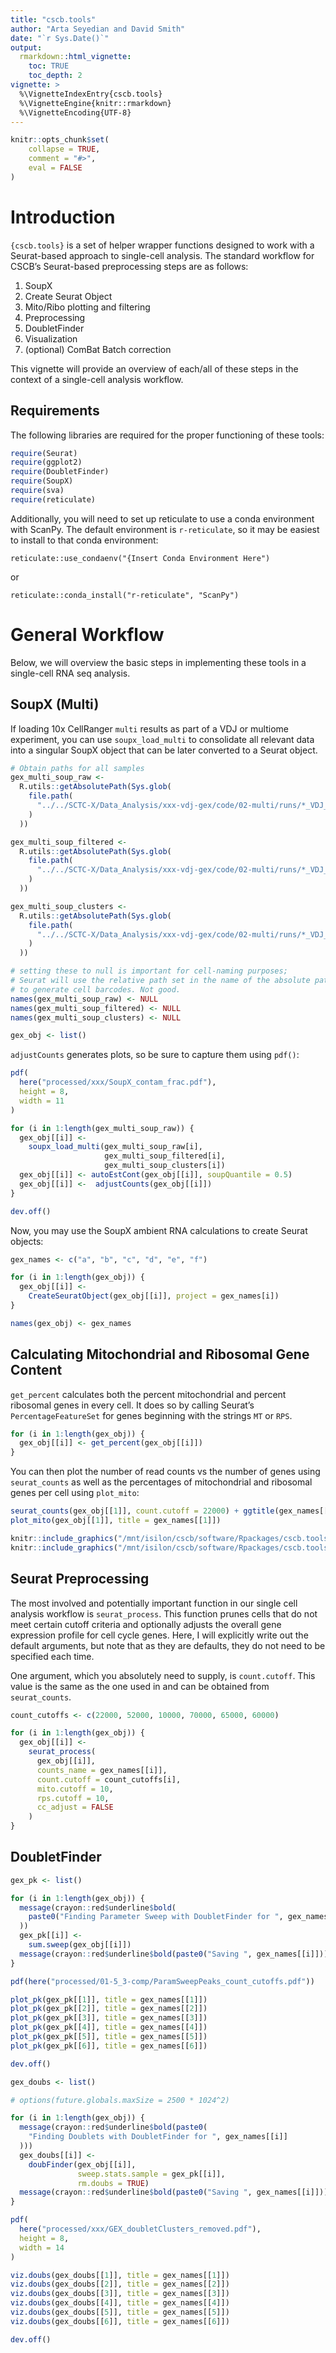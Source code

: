```yaml
---
title: "cscb.tools"
author: "Arta Seyedian and David Smith"
date: "`r Sys.Date()`"
output: 
  rmarkdown::html_vignette:
    toc: TRUE
    toc_depth: 2
vignette: >
  %\VignetteIndexEntry{cscb.tools}
  %\VignetteEngine{knitr::rmarkdown}
  %\VignetteEncoding{UTF-8}
---
```


```r
knitr::opts_chunk$set(
	collapse = TRUE,
	comment = "#>",
	eval = FALSE
)
```

# Introduction

`{cscb.tools}` is a set of helper wrapper functions designed to work with a Seurat-based approach to single-cell analysis. The standard workflow for CSCB's Seurat-based preprocessing steps are as follows:


1. SoupX 
2. Create Seurat Object 
3. Mito/Ribo plotting and filtering 
4. Preprocessing 
5. DoubletFinder 
6. Visualization 
7. (optional) ComBat Batch correction


This vignette will provide an overview of each/all of these steps in the context of a single-cell analysis workflow.

## Requirements

The following libraries are required for the proper functioning of these tools:
```r
require(Seurat)
require(ggplot2)
require(DoubletFinder)
require(SoupX)
require(sva)
require(reticulate)
```

Additionally, you will need to set up reticulate to use a conda environment with ScanPy. The default environment is `r-reticulate`, so it may be easiest to install to that conda environment:

```
reticulate::use_condaenv("{Insert Conda Environment Here")
```

or 

```
reticulate::conda_install("r-reticulate", "ScanPy")
```

# General Workflow

Below, we will overview the basic steps in implementing these tools in a single-cell RNA seq analysis.

## SoupX (Multi)

If loading 10x CellRanger `multi` results as part of a VDJ or multiome experiment, you can use `soupx_load_multi` to consolidate all relevant data into a singular SoupX object that can be later converted to a Seurat object.

```r
# Obtain paths for all samples
gex_multi_soup_raw <-
  R.utils::getAbsolutePath(Sys.glob(
    file.path(
      "../../SCTC-X/Data_Analysis/xxx-vdj-gex/code/02-multi/runs/*_VDJ_GEX/outs/multi/count/raw_feature_bc_matrix/"
    )
  ))

gex_multi_soup_filtered <-
  R.utils::getAbsolutePath(Sys.glob(
    file.path(
      "../../SCTC-X/Data_Analysis/xxx-vdj-gex/code/02-multi/runs/*_VDJ_GEX/outs/per_sample_outs/*_VDJ_GEX/count/sample_filtered_feature_bc_matrix/"
    )
  ))

gex_multi_soup_clusters <-
  R.utils::getAbsolutePath(Sys.glob(
    file.path(
      "../../SCTC-X/Data_Analysis/xxx-vdj-gex/code/02-multi/runs/*_VDJ_GEX/outs/per_sample_outs/*_VDJ_GEX/count/analysis/clustering/gene_expression_graphclust/clusters.csv"
    )
  ))

# setting these to null is important for cell-naming purposes;
# Seurat will use the relative path set in the name of the absolute paths
# to generate cell barcodes. Not good.
names(gex_multi_soup_raw) <- NULL
names(gex_multi_soup_filtered) <- NULL
names(gex_multi_soup_clusters) <- NULL

gex_obj <- list()
```

`adjustCounts` generates plots, so be sure to capture them using `pdf()`:

```r

pdf(
  here("processed/xxx/SoupX_contam_frac.pdf"),
  height = 8,
  width = 11
)

for (i in 1:length(gex_multi_soup_raw)) {
  gex_obj[[i]] <-
    soupx_load_multi(gex_multi_soup_raw[i],
                     gex_multi_soup_filtered[i],
                     gex_multi_soup_clusters[i])
  gex_obj[[i]] <- autoEstCont(gex_obj[[i]], soupQuantile = 0.5)
  gex_obj[[i]] <-  adjustCounts(gex_obj[[i]])
}

dev.off()
```

Now, you may use the SoupX ambient RNA calculations to create Seurat objects:

```r
gex_names <- c("a", "b", "c", "d", "e", "f")

for (i in 1:length(gex_obj)) {
  gex_obj[[i]] <-
    CreateSeuratObject(gex_obj[[i]], project = gex_names[i])
}

names(gex_obj) <- gex_names
```

## Calculating Mitochondrial and Ribosomal Gene Content

`get_percent` calculates both the percent mitochondrial and percent ribosomal genes in every cell. It does so by calling Seurat's `PercentageFeatureSet` for genes beginning with the strings `MT` or `RPS`.

```r
for (i in 1:length(gex_obj)) {
  gex_obj[[i]] <- get_percent(gex_obj[[i]])
}
```

You can then plot the number of read counts vs the number of genes using `seurat_counts` as well as the percentages of mitochondrial and ribosomal genes per cell using `plot_mito`:

```r
seurat_counts(gex_obj[[1]], count.cutoff = 22000) + ggtitle(gex_names[[1]])
plot_mito(gex_obj[[1]], title = gex_names[[1]])
```

```r
knitr::include_graphics("/mnt/isilon/cscb/software/Rpackages/cscb.tools/inst/docs/images/countsvsgenes.png")
knitr::include_graphics("/mnt/isilon/cscb/software/Rpackages/cscb.tools/inst/docs/images/mito_ribo.png")
```

## Seurat Preprocessing

The most involved and potentially important function in our single cell analysis workflow is `seurat_process`. This function prunes cells that do not meet certain cutoff criteria and optionally adjusts the overall gene expression profile for cell cycle genes. Here, I will explicitly write out the default arguments, but note that as they are defaults, they do not need to be specified each time.

One argument, which you absolutely need to supply, is `count.cutoff`. This value is the same as the one used in and can be obtained from `seurat_counts`.

```r

count_cutoffs <- c(22000, 52000, 10000, 70000, 65000, 60000)

for (i in 1:length(gex_obj)) {
  gex_obj[[i]] <-
    seurat_process(
      gex_obj[[i]],
      counts_name = gex_names[[i]],
      count.cutoff = count_cutoffs[i],
      mito.cutoff = 10,
      rps.cutoff = 10,
      cc_adjust = FALSE
    )
}
```

## DoubletFinder

```r

gex_pk <- list()

for (i in 1:length(gex_obj)) {
  message(crayon::red$underline$bold(
    paste0("Finding Parameter Sweep with DoubletFinder for ", gex_names[[i]])
  ))
  gex_pk[[i]] <-
    sum.sweep(gex_obj[[i]])
  message(crayon::red$underline$bold(paste0("Saving ", gex_names[[i]])))
}
```

```r
pdf(here("processed/01-5_3-comp/ParamSweepPeaks_count_cutoffs.pdf"))

plot_pk(gex_pk[[1]], title = gex_names[[1]])
plot_pk(gex_pk[[2]], title = gex_names[[2]])
plot_pk(gex_pk[[3]], title = gex_names[[3]])
plot_pk(gex_pk[[4]], title = gex_names[[4]])
plot_pk(gex_pk[[5]], title = gex_names[[5]])
plot_pk(gex_pk[[6]], title = gex_names[[6]])

dev.off()
```


```r
gex_doubs <- list()

# options(future.globals.maxSize = 2500 * 1024^2)

for (i in 1:length(gex_obj)) {
  message(crayon::red$underline$bold(paste0(
    "Finding Doublets with DoubletFinder for ", gex_names[[i]]
  )))
  gex_doubs[[i]] <-
    doubFinder(gex_obj[[i]],
               sweep.stats.sample = gex_pk[[i]],
               rm.doubs = TRUE)
  message(crayon::red$underline$bold(paste0("Saving ", gex_names[[i]])))
}

pdf(
  here("processed/xxx/GEX_doubletClusters_removed.pdf"),
  height = 8,
  width = 14
)

viz.doubs(gex_doubs[[1]], title = gex_names[[1]])
viz.doubs(gex_doubs[[2]], title = gex_names[[2]])
viz.doubs(gex_doubs[[3]], title = gex_names[[3]])
viz.doubs(gex_doubs[[4]], title = gex_names[[4]])
viz.doubs(gex_doubs[[5]], title = gex_names[[5]])
viz.doubs(gex_doubs[[6]], title = gex_names[[6]])

dev.off()
```



